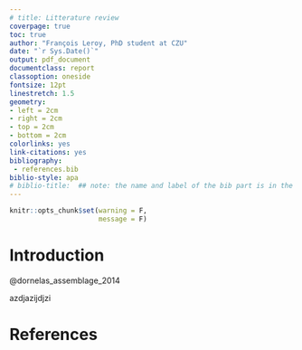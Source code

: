 ```yaml
--- 
# title: Litterature review
coverpage: true
toc: true
author: "François Leroy, PhD student at CZU"
date: "`r Sys.Date()`"
output: pdf_document
documentclass: report
classoption: oneside
fontsize: 12pt
linestretch: 1.5
geometry:
- left = 2cm
- right = 2cm
- top = 2cm
- bottom = 2cm
colorlinks: yes
link-citations: yes
bibliography:
 - references.bib
biblio-style: apa
# biblio-title:  ## note: the name and label of the bib part is in the template!!!
---
```


```r
knitr::opts_chunk$set(warning = F,
                      message = F)
```

# Introduction

@dornelas_assemblage_2014 

azdjazijdjzi

# References {-}
\singlespacing
